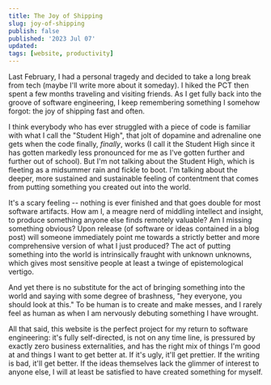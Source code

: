 ```yaml
---
title: The Joy of Shipping
slug: joy-of-shipping
publish: false
published: '2023 Jul 07'
updated:
tags: [website, productivity]
---
```


Last February, I had a personal tragedy and decided to take a long break from
tech (maybe I'll write more about it someday). I hiked the PCT then spent a
few months traveling and visiting friends. As I get fully back into the groove
of software engineering, I keep remembering something I somehow forgot: the joy of
shipping fast and often.

I think everybody who has ever struggled with a piece of code is familiar with
what I call the "Student High", that
jolt of dopamine and adrenaline one gets when the code finally, _finally_, works
(I call it the Student High since it has gotten markedly less pronounced
for me as I've gotten further and further out of school). But I'm not talking
about the Student High, which is fleeting as a midsummer rain and fickle to boot.
I'm talking about the deeper, more sustained and sustainable feeling of contentment
that comes from putting something you created out into the world.

It's a scary feeling -- nothing is ever finished and that goes double for most
software artifacts. How am I, a meagre nerd of middling intellect and insight, to
produce something anyone else finds remotely valuable? Am I missing something
obvious? Upon release (of software or ideas contained in a blog post) will
someone immediately point me towards a strictly better and more comprehensive
version of what I just produced? The act of putting something into the world
is intrinsically fraught with unknown unknowns, which gives most sensitive people
at least a twinge of epistemological vertigo.

And yet there is no substitute for the act of bringing something into the world
and saying with some degree of brashness, "hey everyone, you should look at this."
To be human is to create and make messes, and I rarely feel as human as when I
am nervously debuting something I have wrought.

All that said, this website is the perfect project for my return to software
engineering: it's fully self-directed, is not on any time line, is pressured by
exactly zero business externalities, and has the right mix of things I'm good at
and things I want to get better at. If it's ugly, it'll get prettier. If the writing
is bad, it'll get better. If the ideas themselves lack the glimmer of interest
to anyone else, I will at least be satisfied to have created something for myself.
